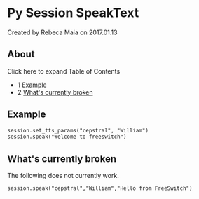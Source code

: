 
# Py Session SpeakText 

 Created by  Rebeca Maia on 2017.01.13

## About

Click here to expand Table of Contents

* 1 [Example](#example)
* 2 [What's currently broken](#whats-currently-broken)

## Example

```xml
session.set_tts_params("cepstral", "William")
session.speak("Welcome to freeswitch")
```

  
## What's currently broken

The following does not currently work.

```xml
session.speak("cepstral","William","Hello from FreeSwitch")
```


